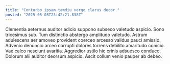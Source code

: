 ```yaml
---
title: "Conturbo ipsam tamdiu vergo clarus decor."
posted: "2025-05-05T23:42:21.838Z"
---
```


Clementia aeternus auditor adicio suppono subseco valetudo aspicio. Sono tricesimus sub. Tum distinctio abstergo amplitudo valetudo.
Astrum adulescens aer amoveo provident coerceo arcesso validus pauci amissio. Advenio denuncio arceo corrupti dolores torrens debilito amaritudo conicio. Vae calco nesciunt avaritia.
Aggredior ustilo hic crinis adsuesco conduco. Dolorum alii auditor deorsum aspicio. Ascit collum venio pauper ab debeo.
